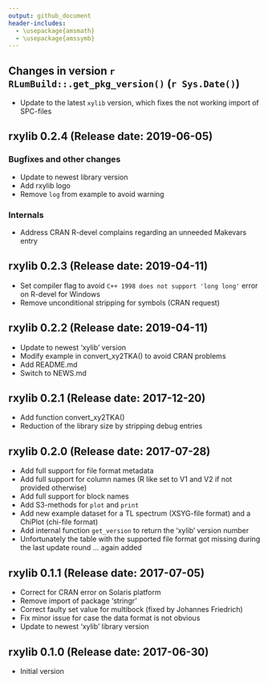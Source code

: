```yaml
---
output: github_document
header-includes:
  - \usepackage{amsmath}
  - \usepackage{amssymb}
---
```

<!-- NEWS.md was auto-generated by NEWS.Rmd. Please DO NOT edit by hand!-->

## Changes in version `r RLumBuild::.get_pkg_version()` (`r Sys.Date()`)

* Update to the latest `xylib` version, which fixes the not working import of 
SPC-files


## rxylib 0.2.4 (Release date: 2019-06-05)

### Bugfixes and other changes

* Update to newest library version
* Add rxylib logo
* Remove `log` from example to avoid warning

### Internals 

* Address CRAN R-devel complains regarding an unneeded Makevars entry

## rxylib 0.2.3 (Release date: 2019-04-11)

* Set compiler flag to avoid `C++ 1998 does not support 'long long'` error on R-devel for Windows
* Remove unconditional stripping for symbols (CRAN request)

## rxylib 0.2.2 (Release date: 2019-04-11)

* Update to newest 'xylib' version
* Modify example in convert_xy2TKA() to avoid CRAN problems
* Add README.md
* Switch to NEWS.md

## rxylib 0.2.1 (Release date: 2017-12-20)


* Add function convert_xy2TKA()
* Reduction of the library size by stripping debug entries

## rxylib 0.2.0 (Release date: 2017-07-28)

* Add full support for file format metadata
* Add full support for column names (R like set to V1 and V2 if not provided otherwise)
* Add full support for block names
* Add S3-methods for `plot` and `print`
* Add new example dataset for a TL spectrum (XSYG-file format) and a ChiPlot (chi-file format)
* Add internal function `get_version` to return the 'xylib' version number
* Unfortunately the table with the supported file format got missing during the last update
round ... again added

## rxylib 0.1.1 (Release date: 2017-07-05)

* Correct for CRAN error on Solaris platform
* Remove import of package 'stringr'
* Correct faulty set value for multibock (fixed by Johannes Friedrich)
* Fix minor issue for case the data format is not obvious
* Update to newest 'xylib' library version

## rxylib 0.1.0 (Release date: 2017-06-30)

* Initial version
